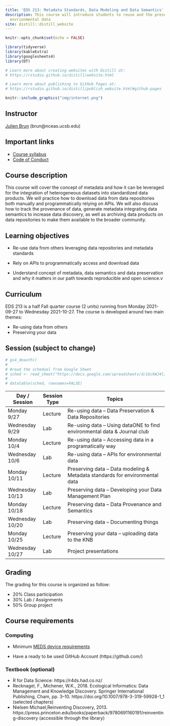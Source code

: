 ```yaml
---
title: 'EDS 213: Metadata Standards, Data Modeling and Data Semantics'
description: This course will introduce students to reuse and the preservation of
  envrionmental data
site: distill::distill_website
---
```


```r
knitr::opts_chunk$set(echo = FALSE)

library(tidyverse)
library(kableExtra)
library(googlesheets4)
library(DT)

# Learn more about creating websites with Distill at:
# https://rstudio.github.io/distill/website.html

# Learn more about publishing to GitHub Pages at:
# https://rstudio.github.io/distill/publish_website.html#github-pages

```

```r

knitr::include_graphics("img/internet.png")
```

## Instructor

[Julien Brun](https://brunj7.github.io/about.html) (brun\@nceas.ucsb.edu)

## Important links

-   [Course syllabus](https://bren.ucsb.edu/courses/eds-213)
-   [Code of Conduct](code_of_conduct.html)

## Course description

This course will cover the concept of metadata and how it can be leveraged for the integration of heterogeneous datasets into standardized data products. We will practice how to download data from data repositories both manually and programmatically relying on APIs. We will also discuss how to track the provenance of data, generate metadata integrating data semantics to increase data discovery, as well as archiving data products on data repositories to make them available to the broader community.


## Learning objectives

- Re-use data from others leveraging data repositories and metadata standards

- Rely on APIs to programmatically access and download data 

- Understand concept of metadata, data semantics and data preservation and why it matters in our path towards reproducible and open science.v


## Curriculum 

EDS 213 is a half Fall quarter course (2 units) running from Monday 2021-09-27 to Wednesday 2021-10-27. The course is developed around two main themes:

- Re-using data from others
- Preserving your data

## Session (subject to change)

```r
# gs4_deauth()
# 
# #read the scheduel from Google Sheet
# sched <- read_sheet("https://docs.google.com/spreadsheets/d/1GckWJ4li6G2AyCjS8MrQSN6znym27aO9IPujdWfHc14/edit#gid=492363688")
# 
# datatable(sched, rownames=FALSE)
```
| Day / Session |	Session Type |	Topics |
|-----------|-------|--------------------------------|
| Monday 9/27	| Lecture |	Re-using data -- Data Preservation & Data Repositories |
| Wednesday 9/29	| Lab	| Re-using data -- Using dataONE to find environmental data & Journal club|
| Monday 10/4	| Lecture	| Re-using data -- Accessing data in a programatically way |
| Wednesday 10/6	| Lab	| Re-using data -- APIs for environmental data |
| Monday 10/11	| Lecture	| Preserving data -- Data modeling & Metadata standards for environmental data |
| Wednesday 10/13	| Lab	| Preserving data -- Developing your Data Management Plan | 
| Monday 10/18	| Lecture	| Preserving data -- Data Provenance and Semantics | 
| Wednesday 10/20	| Lab	| Preserving data -- Documenting things |
| Monday 10/25	| Lecture	| Preserving your data -- uploading data to the KNB |
| Wednesday 10/27	| Lab	| Project presentations |


## Grading

The grading for this course is organized as follow:

- 20% Class participation
- 30% Lab / Assignments
- 50% Group project

## Course requirements

### Computing

- Minimum [MEDS device requirements](https://ucsb-meds.github.io/computer_reqs.html)

- Have a ready to be used GitHub Account (https://github.com/) 


### Textbook (optional)

- R for Data Science: https://r4ds.had.co.nz/
- Recknagel, F., Michener, W.K., 2018. Ecological Informatics: Data Management and Knowledge Discovery. Springer International Publishing, Cham, pp. 3–10. https://doi.org/10.1007/978-3-319-59928-1_1 (selected chapters)
- Nielsen Michael,Reinventing Discovery, 2013. https://press.princeton.edu/books/paperback/9780691160191/reinventing-discovery (accessible through the library)



